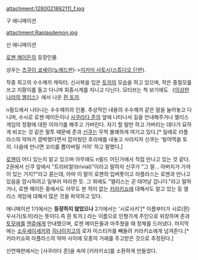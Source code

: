 attachment:1280021882111_f.jpg

구 애니메이션

attachment:Raplasdemon.jpg

신 애니메이션

[[로젠 메이든]]의 등장인물.

성우는 [[츠쿠이 쿄세이]]([[노매드]]판)->[[미카미 사토시]]([[스튜디오 딘]]판).

작중 최고의 수수께끼 캐릭터. 신사복을 입은 [[토끼]]의 모습을 하고 있으며, 작은 중절모를 쓰고 지팡이를 들고 다니며 회중시계를 지니고 다닌다. 모티브는 척 보기에도 《[[이상한 나라의 앨리스]]》에서 나온 [[화이트 래빗|흰 토끼]].

n필드에서 나타나는 수수께끼의 인물. 추상적인 내용의 수수께끼 같은 말을 늘어놓고 다니며, 수시로 로젠 메이든이나 [[사쿠라다 준]]의 앞에 나타나서 길을 안내해주거나 앨리스 게임의 정황에 대한 이야기를 해주고 가버린다. 자기 할 말만 하고 가버리는 데다가 묘하게 비꼬는 것 같은 말투 때문에 준과 [[신쿠(로젠 메이든)|신쿠]]는 무척 불쾌하게 여기고 있다.[* 일례로 라플라스의 악마가 깜박했다면서 잡아뒀던 호리에를 내놓고 사라지자 신쿠는 '빌어먹을 토끼. 다음에 만나면 꼬리를 뽑아버릴 거야' 하고 말했다.]

[[로젠]]이 어디 있는지 알고 있으며 아무래도 n필드 어딘가에서 직접 만나고 있는 것 같다. 2권에서 신쿠 앞에서 "트리비얼!(trivial)"이라고 말하자 신쿠가 "그 말... 아버지가 가까이 있는 거지?"라고 묻는데, 아마 이 말이 로젠의 입버릇이고 라플라스는 로젠과 만나고 있음을 암시하려고 일부러 따라한 듯. 그 외에도 "앨리스는 곧 태어날 겁니다."라고 말하거나, 로젠 메이든 중에서도 아무도 본 적이 없는 [[키라키쇼]]에 대해서도 알고 있는 등 앨리스 게임에 대해서 많은 것을 파악하고 있다.

애니메이션 1기에서는 '''등장하지 않았으나''' 2기에서는 '시로사키'[* 이름부터가 시로(흰)우사기(토끼)라는 뜻이다.즉 흰 토끼.] 라는 이름으로 인형가게 주인으로 위장하며 준과 [[카시와바 토모에|토모에]]를 [[엔쥬]]에게 안내했으며, 로젠 메이든들과 마주쳤을 때 정체를 드러냈다. 마지막에는 [[소우세이세키]]와 [[히나이치고]]의 로자 미스티카를 빼돌려 키라키쇼에게 넘겨준다.[* 키라키쇼와 라플라스의 악마 사이에 모종의 거래를 주고받은 것으로 추정된다.]

신연재판에서는 [사쿠라다 준]을 속여 [키라키쇼]를 소환하게 만들었다.

